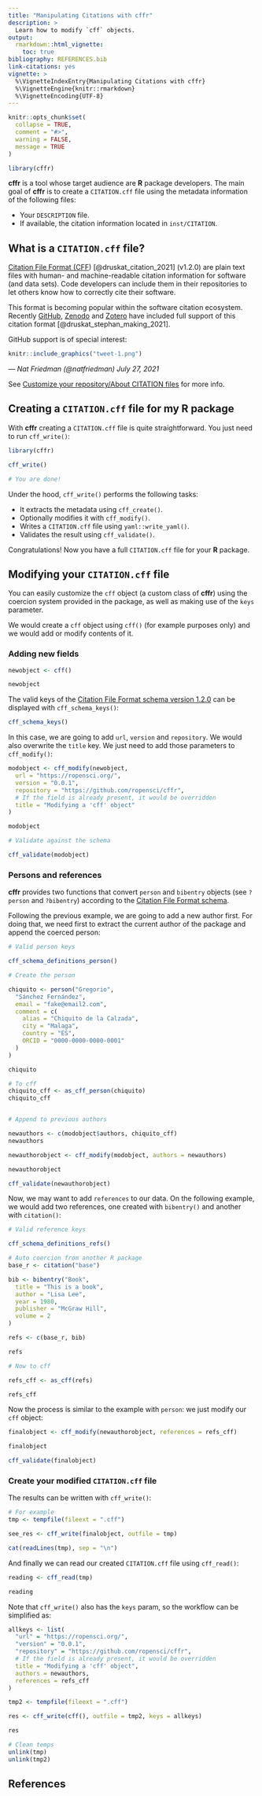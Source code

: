 ---
title: "Manipulating Citations with cffr"
description: >
  Learn how to modify `cff` objects.
output: 
  rmarkdown::html_vignette:
    toc: true
bibliography: REFERENCES.bib
link-citations: yes
vignette: >
  %\VignetteIndexEntry{Manipulating Citations with cffr}
  %\VignetteEngine{knitr::rmarkdown}
  %\VignetteEncoding{UTF-8}
---

```{r, include = FALSE}
knitr::opts_chunk$set(
  collapse = TRUE,
  comment = "#>",
  warning = FALSE,
  message = TRUE
)

library(cffr)
```

**cffr** is a tool whose target audience are **R** package developers. The main
goal of **cffr** is to create a `CITATION.cff` file using the metadata
information of the following files:

-   Your `DESCRIPTION` file.
-   If available, the citation information located in `inst/CITATION`.

## What is a `CITATION.cff` file?

[Citation File Format (CFF](https://citation-file-format.github.io/))
[@druskat_citation_2021] (v1.2.0) are plain text files with human- and
machine-readable citation information for software (and data sets). Code
developers can include them in their repositories to let others know how to
correctly cite their software.

This format is becoming popular within the software citation ecosystem. Recently
[GitHub](https://docs.github.com/en/repositories/managing-your-repositorys-settings-and-features/customizing-your-repository/about-citation-files),
[Zenodo](https://citation-file-format.github.io/#/supported-by-zenodo-) and
[Zotero](https://citation-file-format.github.io/#/supported-by-zotero-) have
included full support of this citation format [@druskat_stephan_making_2021].

GitHub support is of special interest:

```{r echo=FALSE, out.width="400", fig.align='center', fig.alt="GitHub-link"}
knitr::include_graphics("tweet-1.png")
```

*--- Nat Friedman (\@natfriedman) July 27, 2021*

See [Customize your repository/About CITATION
files](https://docs.github.com/en/repositories/managing-your-repositorys-settings-and-features/customizing-your-repository/about-citation-files)
for more info.

## Creating a `CITATION.cff` file for my R package

With **cffr** creating a `CITATION.cff` file is quite straightforward. You just
need to run `cff_write()`:

```{r setup, eval=FALSE}
library(cffr)

cff_write()

# You are done!
```

Under the hood, `cff_write()` performs the following tasks:

-   It extracts the metadata using `cff_create()`.
-   Optionally modifies it with `cff_modify()`.
-   Writes a `CITATION.cff` file using `yaml::write_yaml()`.
-   Validates the result using `cff_validate()`.

Congratulations! Now you have a full `CITATION.cff` file for your **R** package.

## Modifying your `CITATION.cff` file

You can easily customize the `cff` object (a custom class of **cffr**) using the
coercion system provided in the package, as well as making use of the `keys`
parameter.

We would create a `cff` object using `cff()` (for example purposes only) and we
would add or modify contents of it.

### Adding new fields

```{r newfields}
newobject <- cff()

newobject
```

The valid keys of the [Citation File Format schema version
1.2.0](https://github.com/citation-file-format/citation-file-format/blob/main/schema-guide.md)
can be displayed with `cff_schema_keys()`:

```{r validkeys}
cff_schema_keys()
```

In this case, we are going to add `url`, `version` and `repository`. We would
also overwrite the `title` key. We just need to add those parameters to
`cff_modify()`:

```{r modify}
modobject <- cff_modify(newobject,
  url = "https://ropensci.org/",
  version = "0.0.1",
  repository = "https://github.com/ropensci/cffr",
  # If the field is already present, it would be overridden
  title = "Modifying a 'cff' object"
)

modobject

# Validate against the schema

cff_validate(modobject)
```

### Persons and references

**cffr** provides two functions that convert `person` and `bibentry` objects
(see `?person` and `?bibentry`) according to the [Citation File Format
schema](https://github.com/citation-file-format/citation-file-format/blob/main/schema-guide.md).

Following the previous example, we are going to add a new author first. For
doing that, we need first to extract the current author of the package and
append the coerced person:

```{r includeauthor}
# Valid person keys

cff_schema_definitions_person()

# Create the person

chiquito <- person("Gregorio",
  "Sánchez Fernández",
  email = "fake@email2.com",
  comment = c(
    alias = "Chiquito de la Calzada",
    city = "Malaga",
    country = "ES",
    ORCID = "0000-0000-0000-0001"
  )
)

chiquito

# To cff
chiquito_cff <- as_cff_person(chiquito)
chiquito_cff


# Append to previous authors

newauthors <- c(modobject$authors, chiquito_cff)
newauthors

newauthorobject <- cff_modify(modobject, authors = newauthors)

newauthorobject

cff_validate(newauthorobject)
```

Now, we may want to add `references` to our data. On the following example, we
would add two references, one created with `bibentry()` and another with
`citation()`:

```{r parsingcits}
# Valid reference keys

cff_schema_definitions_refs()

# Auto coercion from another R package
base_r <- citation("base")

bib <- bibentry("Book",
  title = "This is a book",
  author = "Lisa Lee",
  year = 1980,
  publisher = "McGraw Hill",
  volume = 2
)

refs <- c(base_r, bib)

refs

# Now to cff

refs_cff <- as_cff(refs)

refs_cff
```

Now the process is similar to the example with `person`: we just modify our
`cff` object:

```{r references}
finalobject <- cff_modify(newauthorobject, references = refs_cff)

finalobject

cff_validate(finalobject)
```

### Create your modified `CITATION.cff` file

The results can be written with `cff_write()`:

```{r write}
# For example
tmp <- tempfile(fileext = ".cff")

see_res <- cff_write(finalobject, outfile = tmp)

cat(readLines(tmp), sep = "\n")
```

And finally we can read our created `CITATION.cff` file using `cff_read()`:

```{r read}
reading <- cff_read(tmp)

reading
```

Note that `cff_write()` also has the `keys` param, so the workflow can be
simplified as:

```{r}
allkeys <- list(
  "url" = "https://ropensci.org/",
  "version" = "0.0.1",
  "repository" = "https://github.com/ropensci/cffr",
  # If the field is already present, it would be overridden
  title = "Modifying a 'cff' object",
  authors = newauthors,
  references = refs_cff
)

tmp2 <- tempfile(fileext = ".cff")

res <- cff_write(cff(), outfile = tmp2, keys = allkeys)

res
```

```{r include=FALSE}
# Clean temps
unlink(tmp)
unlink(tmp2)
```

## References
